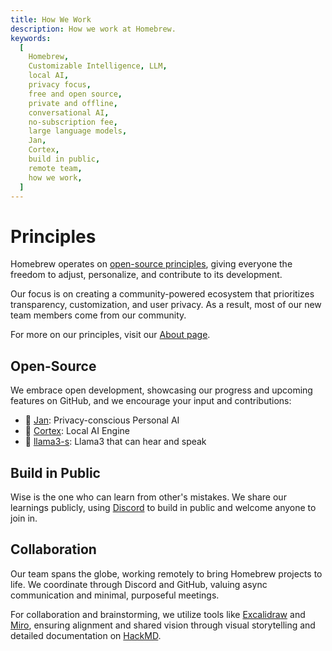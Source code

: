 ```yaml
---
title: How We Work
description: How we work at Homebrew.
keywords:
  [
    Homebrew,
    Customizable Intelligence, LLM,
    local AI,
    privacy focus,
    free and open source,
    private and offline,
    conversational AI,
    no-subscription fee,
    large language models,
    Jan,
    Cortex,
    build in public,
    remote team,
    how we work,
  ]
---
```


# Principles

Homebrew operates on [open-source principles](https://en.wikipedia.org/wiki/Open_source#:~:text=The%20open%20source%20model%20is,freely%20available%20to%20the%20public.), giving everyone the freedom to adjust, personalize, and contribute to its development. 

Our focus is on creating a community-powered ecosystem that prioritizes transparency, customization, and user privacy. As a result, most of our new team members come from our community.

For more on our principles, visit our [About page](https://homebrew.ltd/about).

## Open-Source

We embrace open development, showcasing our progress and upcoming features on GitHub, and we encourage your input and contributions:

- 👋 [Jan](https://github.com/janhq/jan): Privacy-conscious Personal AI
- 🤖 [Cortex](https://github.com/janhq/cortex): Local AI Engine
- 🦄 [llama3-s](https://github.com/homebrewltd/llama3-s): Llama3 that can hear and speak

## Build in Public

Wise is the one who can learn from other's mistakes. We share our learnings publicly, using [Discord](https://discord.gg/uakhH2S7sZ) to build in public and welcome anyone to join in.

## Collaboration 

Our team spans the globe, working remotely to bring Homebrew projects to life. We coordinate through Discord and GitHub, valuing async communication and minimal, purposeful meetings. 

For collaboration and brainstorming, we utilize tools like [Excalidraw](https://excalidraw.com/) and [Miro](https://miro.com/), ensuring alignment and shared vision through visual storytelling and detailed documentation on [HackMD](https://hackmd.io/).